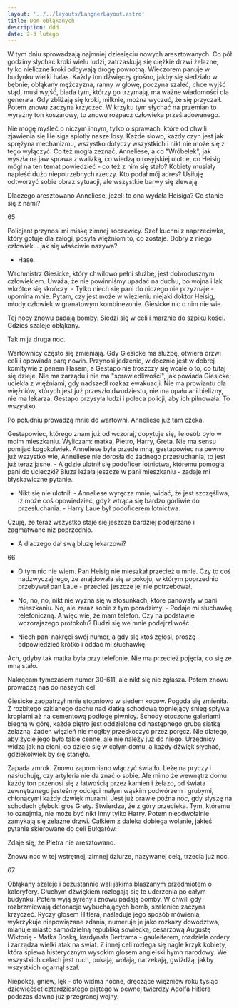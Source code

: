 ```yaml
---
layout: '../../layouts/LangnerLayout.astro'
title: Dom obłąkanych
description: ddd
date: 2-3 lutego
---
```


W tym dniu sprowadzają najmniej dziesięciu nowych aresztowanych. Co pół godziny słychać kroki wielu ludzi, zatrzaskują się ciężkie drzwi żelazne, tylko nieliczne kroki odbywają drogę powrotną. Wieczorem panuje w budynku wielki hałas. Każdy ton dźwięczy głośno, jakby się siedziało w bębnie; obłąkany mężczyzna, ranny w głowę, poczyna szaleć, chce wyjść stąd, musi wyjść, biada tym, którzy go trzymają, ma ważne wiadomości dla generała. Gdy zbliżają się kroki, milknie, można wyczuć, że się przyczaił. Potem znowu zaczyna krzyczeć. W krzyku tym słychać na przemian to wyraźny ton koszarowy, to znowu rozpacz człowieka prześladowanego.

Nie mogę myśleć o niczym innym, tylko o sprawach, które od chwili zjawienia się Heisiga splotły nasze losy. Każde słowo, każdy czyn jest jak sprężyna mechanizmu, wszystko dotyczy wszystkich i nikt nie może się z tego wyłączyć. Co też mogła zeznać, Anneliese, a co "Wróbelek", jak wyszła na jaw sprawa z walizką, co wiedzą o rosyjskiej ulotce, co Heisig mógł na ten temat powiedzieć - co też z nim się stało? Kobiety musiały napleść dużo niepotrzebnych rzeczy. Kto podał mój adres? Usiłuję odtworzyć sobie obraz sytuacji, ale wszystkie barwy się zlewają.

Dlaczego aresztowano Anneliese, jeżeli to ona wydała Heisiga? Co stanie się z nami?

65

Policjant przynosi mi miskę zimnej soczewicy. Szef kuchni z naprzeciwka, który gotuje dla załogi, posyła więźniom to, co zostaje. Dobry z niego człowiek... jak się właściwie nazywa?

- Hase.

Wachmistrz Giesicke, który chwilowo pełni służbę, jest dobrodusznym człowiekiem. Uważa, że nie powinniśmy upadać na duchu, bo wojna i lak wkrótce się skończy. - Tylko niech się pani do niczego nie przyznaje - upomina mnie. Pytam, czy jest może w więzieniu niejaki doktor Heisig, młody człowiek w granatowym kombinezonie. Giesicke nic o nim nie wie.

Tej nocy znowu padają bomby. Siedzi się w celi i marznie do szpiku kości. Gdzieś szaleje obłąkany.

Tak mija druga noc.

Wartownicy często się zmieniają. Gdy Giesicke ma służbę, otwiera drzwi celi i opowiada parę nowin. Przynosi jedzenie, widocznie jest w dobrej komitywie z panem Hasem, a Gestapo nie troszczy się wcale o to, co tutaj się dzieje. Nie ma zarządu i nie ma "sprawiedliwości", jak powiada Giesicke; uciekła z więźniami, gdy nadszedł rozkaz ewakuacji. Nie ma prowiantu dla więźniów, których jest już przeszło dwudziestu, nie ma opału ani bielizny, nie ma lekarza. Gestapo przysyła ludzi i poleca policji, aby ich pilnowała. To wszystko.

Po południu prowadzą mnie do wartowni. Anneliese już tam czeka.

Gestapowiec, którego znam już od wczoraj, dopytuje się, ile osób było w moim mieszkaniu. Wyliczam: matka, Pietro, Harry, Greta. Nie ma sensu pomijać kogokolwiek. Anneliese była przede mną, gestapowiec na pewno już wszystko wie, Anneliese nie dorosła do żadnego przesłuchania, to jest już teraz jasne. - A gdzie ulotnił się podoficer lotnictwa, któremu pomogła pani do ucieczki? Bluza leżała jeszcze w pani mieszkaniu - zadaje mi błyskawiczne pytanie.

- Nikt się nie ulotnił. - Anneliese wyręcza mnie, widać, że jest szczęśliwa, iż może coś opowiedzieć, gdyż wtrąca się bardzo gorliwie do przesłuchania. - Harry Laue był podoficerem lotnictwa.

Czuję, że teraz wszystko staje się jeszcze bardziej podejrzane i zagmatwane niż poprzednio.

- A dlaczego dał swą bluzę lekarzowi?

66

- O tym nic nie wiem. Pan Heisig nie mieszkał przecież u mnie. Czy to coś nadzwyczajnego, że znajdowała się w pokoju, w którym poprzednio przebywał pan Laue - przecież jeszcze jej nie potrzebował.

- No, no, no, nikt nie wyzna się w stosunkach, które panowały w pani mieszkaniu. No, ale zaraz sobie z tym poradzimy. - Podaje mi słuchawkę telefoniczną. A więc wie, że mam telefon. Czy na podstawie wczorajszego protokołu? Budzi się we mnie podejrzliwość.

- Niech pani nakręci swój numer, a gdy się ktoś zgłosi, proszę odpowiedzieć krótko i oddać mi słuchawkę.

Ach, gdyby tak matka była przy telefonie. Nie ma przecież pojęcia, co się ze mną stało.

Nakręcam tymczasem numer 30-611, ale nikt się nie zgłasza. Potem znowu prowadzą nas do naszych cel.

Giesicke zaopatrzył mnie stopniowo w siedem koców. Pogoda się zmieniła. Z rozbitego szklanego dachu nad klatką schodową topniejący śnieg spływa kroplami aż na cementową podłogę piwnicy. Schody otoczone galeriami biegną w górę, każde piętro jest oddzielone od następnego grubą siatką żelazną, żaden więzień nie mógłby przeskoczyć przez poręcz. Nie dlatego, aby życie jego było takie cenne, ale nie należy już do niego. Urzędnicy widzą jak na dłoni, co dzieje się w całym domu, a każdy dźwięk słychać, gdziekolwiek by się stanęło.

Zapada zmrok. Znowu zapomniano włączyć światło. Leżę na pryczy i nasłuchuję, czy artyleria nie da znać o sobie. Ale mimo że wewnątrz domu każdy ton przenosi się z łatwością przez kamień i żelazo, od świata zewnętrznego jesteśmy odcięci małym wąskim podwórzem i grubymi, chłonącymi każdy dźwięk murami. Jest już prawie późna noc, gdy słyszę na schodach głęboki głos Grety. Stwierdza, że z góry przecieka. Tym, któremu to oznajmia, nie może być nikt inny tylko Harry. Potem nieodwołalnie zamykają się żelazne drzwi. Całkiem z daleka dobiega wolanie, jakieś pytanie skierowane do celi Bułgarów.

Zdaje się, że Pietra nie aresztowano.

Znowu noc w tej wstrętnej, zimnej dziurze, nazywanej celą, trzecia już noc.

67

Obłąkany szaleje i bezustannie wali jakimś blaszanym przedmiotem o kaloryfery. Głuchym dźwiękiem rozlegają się te uderzenia po całym budynku. Potem wyją syreny i znowu padają bomby. W chwili gdy rozbrzmiewają detonacje wybuchających bomb, szaleniec zaczyna krzyczeć. Ryczy głosem Hitlera, naśladuje jego sposób mówienia, wykrzykuje niepowiązane zdania, numeruje je jako rozkazy dowództwa, mianuje miasto samodzielną republiką sowiecką, cesarzową Augustę Wiktorię - Matka Boską, kardynała Bertrama - gauleiterem, rozdziela ordery i zarządza wielki atak na świat. Z innej celi rozlega się nagle krzyk kobiety, która śpiewa histerycznym wysokim głosem angielski hymn narodowy. We wszystkich celach jest ruch, pukają, wołają, narzekają, gwiżdżą, jakby wszystkich ogarnął szał.

Niepokój, gniew, lęk - oto widma nocne, dręczące więźniów roku tysiąc dziewięćset czterdziestego piątego w pewnej twierdzy Adolfa Hitlera podczas dawno już przegranej wojny.
